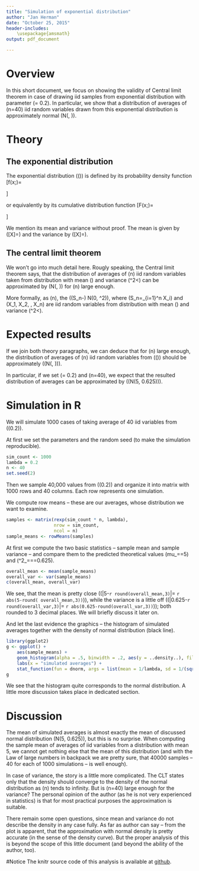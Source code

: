 ```yaml
---
title: "Simulation of exponential distribution"
author: "Jan Herman"
date: "October 25, 2015"
header-includes:
    \usepackage{amsmath}
output: pdf_document

---
```

# Overview
In this short document, we focus on showing the validity of Central limit theorem
in case of drawing iid samples from exponential distribution with parameter 
\(\lambda = 0.2\). In particular, we show that a distribution of averages of \(n=40\) iid random variables drawn from this exponential distribution is approximately normal 
\(N(\frac{1}{\lambda}, \frac{1}{n\lambda^2})\).

# Theory

## The exponential distribution

The exponential distribution \(\mbox{Exp}(\lambda)\) is defined by its probability density
function 
\[f(x;\lambda)=
\begin{cases}
\lambda\mbox{e}^{-\lambda x} & \mbox{if } x \geq 0, \\
0 & \mbox{if } x < 0,
\end{cases}\]

or equivalently by its cumulative distribution function
\[F(x;\lambda)=
\begin{cases}
1-\lambda\mbox{e}^{-\lambda x} & \mbox{if } x \geq 0, \\
0 & \mbox{if } x < 0.
\end{cases}\]

We mention its mean and variance without proof. The mean is given by
\(\mathrm{E}[X]=\frac{1}{\lambda}\) and the variance by 
\(\mbox{Var}[X]=\frac{1}{\lambda^2}\).

## The central limit theorem
We won't go into much detail here. Rougly speaking, the Central limit theorem says,
that the distribution of averages of \(n\) iid random variables taken from distribution
with mean \(\mu\) and variance \(\sigma^2<\infty\) can be approximated by 
\(N(\mu, \frac{\sigma^2}{n})\) for \(n\) large enough.

More formally, as \(n\rightarrow\infty\), 
the \(\sqrt{n}(S_n-\mu)\xrightarrow{d} N(0, \sigma^2)\),
where \(S_n=\frac{1}{n}\sum\limits_{i=1}^n X_i\) and \(X_1, X_2, \dots, X_n\) are iid
random variables from distribution
with mean \(\mu\) and variance \(\sigma^2<\infty\).

# Expected results
If we join both theory paragraphs, we can deduce that for \(n\) large enough,
the distribution of averages of \(n\) iid random variables from \(\mbox{Exp}(\lambda)\)
should be approximately \((N(\frac{1}{\lambda}, \frac{1}{n\lambda^2}))\).

In particular, if we set \(\lambda = 0.2\) and \(n=40\), we expect that
the resulted distribution of averages can be approximated by \((N(5, 0.625))\).

# Simulation in R
We will simulate 1000 cases of taking average of 40 iid variables from \(\mbox{Exp}(0.2)\).

At first we set the parameters and the random seed (to make the simulation reproducible).
```r
sim_count <- 1000
lambda = 0.2
n <- 40
set.seed(2)
```

Then we sample 40,000 values from \(\mbox{Exp}(0.2)\) and organize it into matrix
with 1000 rows and 40 columns. Each row represents one simulation.

We compute row means -- these are our averages, whose distribution we want to examine.

```r
samples <- matrix(rexp(sim_count * n, lambda), 
                  nrow = sim_count, 
                  ncol = n)
sample_means <- rowMeans(samples)
```

At first we compute the two basic statistics -- sample mean and sample variance -- and compare them to the predicted theoretical values \(mu_\mathrm{T}=\frac{1}{\lambda}=5\) and 
\(\sigma^2_\mathrm{T}=\frac{1}{n\lambda^2}=\frac{1}{40\cdot 0.2^2}=0.625\).

```r
overall_mean <- mean(sample_means)
overall_var <- var(sample_means)
c(overall_mean, overall_var)
```

We see, that the mean is pretty close (\(|5-`r round(overall_mean,3)`|=
`r abs(5-round( overall_mean,3))`\)), while the variance is a little off
(\(|0.625-`r round(overall_var,3)`|=
`r abs(0.625-round(overall_var,3))`\)); both rounded to 3 decimal places.
We will briefly discuss it later on.

And let the last evidence the graphics -- the histogram of simulated averages
together with the density of normal distribution (black line).

```r
library(ggplot2)
g <- ggplot() +
    aes(sample_means) +
    geom_histogram(alpha = .5, binwidth = .2, aes(y = ..density..), fill = "blue") +
    labs(x = "simulated averages") +
    stat_function(fun = dnorm, args = list(mean = 1/lambda, sd = 1/(sqrt(n)*lambda)))
g
```

We see that the histogram quite corresponds to the normal distribution.
A little more discussion takes place in dedicated section.

# Discussion
The mean of simulated averages is almost exactly the mean of discussed normal distribution
\(N(5, 0.625)\), but this is no surprise. When computing the sample mean of averages of
iid variables  from a distribution with mean 5, we cannot get nothing else that the mean
of this distribution (and with
the Law of large numbers in backpack we are pretty sure, that 40000 samples -- 40 for each
of 1000 simulations -- is well enough).

In case of variance, the story is a little more complicated. The CLT states only that
the density should converge to the density of the normal distribution as \(n\) tends to 
infinity. But is \(n=40\) large enough for the variance?
The personal opinion of the author (as he is 
not very experienced in statistics) is that for most practical purposes the approximation
is suitable.

There remain some open questions, since mean and variance do not describe the density
in any case fully. As far as author can say -- from the plot is apparent, that the
approximation with normal density is pretty accurate (in the sense of the density curve).
But the proper analysis of this is beyond the scope of this little document (and
beyond the ability of the author, too).

#Notice
The knitr source code of this analysis is available at [github](https://github.com/hermitko/StatInf_CourseProject1).


